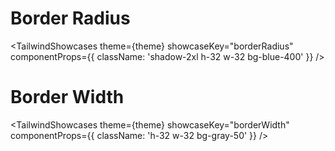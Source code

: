 
# Border Radius

<TailwindShowcases
  theme={theme}
  showcaseKey="borderRadius"
  componentProps={{ className: 'shadow-2xl h-32 w-32 bg-blue-400' }}
/>

# Border Width

<TailwindShowcases
  theme={theme}
  showcaseKey="borderWidth"
  componentProps={{ className: 'h-32 w-32 bg-gray-50' }}
/>

